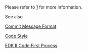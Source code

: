 Please refer to [https://github.com/tianocore/edk2/blob/master/ReadMe.rst] for more information.

See also

[[Commit Message Format]]

[[Code Style]]

[[EDK II Code First Process]]

